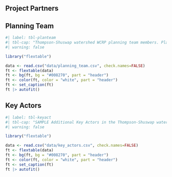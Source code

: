 
## Project Partners {-}

## Planning Team {-}

```r
#| label: tbl-planteam
#| tbl-cap: "Thompson-Shuswap watershed WCRP planning team members. Planning team members contributed to the development of this plan by participating in a series of workshops and document and data review. The plan was generated based on the input and feedback of the local groups and organizations listed in this table."
#| warning: false

library("flextable")

data <- read.csv("data/planning_team.csv", check.names=FALSE)
ft <- flextable(data)
ft <- bg(ft, bg = "#008270", part = "header")
ft <- color(ft, color = "white", part = "header")
ft <- set_caption(ft)
ft |> autofit() 
```

## Key Actors {-}

```r
#| label: tbl-keyact
#| tbl-cap: "SAMPLE Additional Key Actors in the Thompson-Shuswap watershed. Key Actors are the individuals, groups, and/or organizations, outside of the planning team, with influence and relevant experience in the watershed, whose engagement will be critical for the successful implementation of this WCRP."
#| warning: false

library("flextable")

data <- read.csv("data/key_actors.csv", check.names=FALSE)
ft <- flextable(data)
ft <- bg(ft, bg = "#008270", part = "header")
ft <- color(ft, color = "white", part = "header")
ft <- set_caption(ft)
ft |> autofit() 
```

